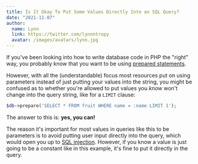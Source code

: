 ```yaml
---
title: Is It Okay To Put Some Values Directly Into an SQL Query?
date: "2021-11-07"
author:
  name: Lynn
  link: https://twitter.com/lynnntropy
  avatar: /images/avatars/lynn.jpg
---
```


If you've been looking into how to write database code in PHP the "right" way, you probably know that you want to be using [prepared statements](https://www.php.net/manual/en/pdo.prepared-statements.php).

However, with all the (understandable) focus most resources put on using parameters instead of just putting your values into the string, you might be confused as to whether you're allowed to put values you _know_ won't change into the query string, like for a `LIMIT` clause:

```php
$db->prepare('SELECT * FROM fruit WHERE name = :name LIMIT 1');
```

The answer to this is: **yes, you can!**

The reason it's important for most values in queries like this to be parameters is to avoid putting user input directly into the query, which would open you up to [SQL injection](https://en.wikipedia.org/wiki/SQL_injection). However, if you know a value is just going to be a constant like in this example, it's fine to put it directly in the query.
